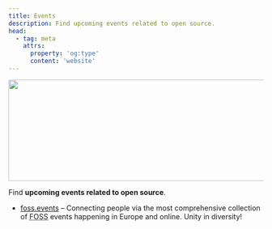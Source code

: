 ```yaml
---
title: Events
description: Find upcoming events related to open source.
head:
  - tag: meta
    attrs:
      property: 'og:type'
      content: 'website'
---
```



<Image src={banner} alt="" width="720" height="200" />

Find **upcoming events related to open source**.

- [foss.events](https://foss.events/) – Connecting people via the most comprehensive collection of <abbr title="Free and Open-Source Software">FOSS</abbr> events happening in Europe and online. Unity in diversity!
